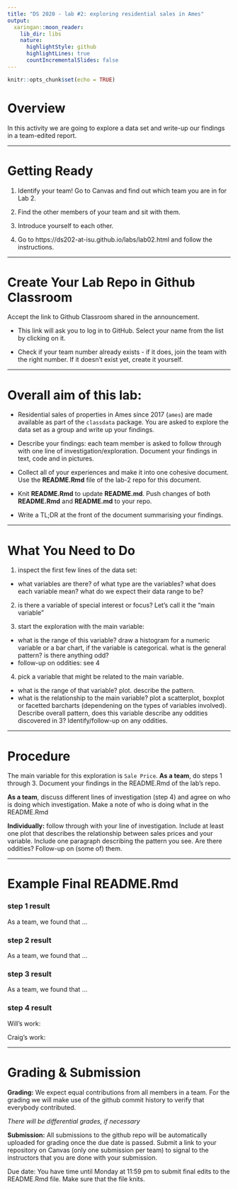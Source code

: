 ```yaml
---
title: "DS 2020 - lab #2: exploring residential sales in Ames"
output:
  xaringan::moon_reader:
    lib_dir: libs
    nature:
      highlightStyle: github
      highlightLines: true
      countIncrementalSlides: false
---
```


```r
knitr::opts_chunk$set(echo = TRUE)
```

# Overview

In this activity we are going to explore a data set and write-up our findings in a team-edited report.



---

# Getting Ready

1. Identify your team! Go to Canvas and find out which team you are in for Lab 2. 

2. Find the other members of your team and sit with them.

3. Introduce yourself to each other. 

4. Go to https://ds202-at-isu.github.io/labs/lab02.html and follow the instructions.

---

# Create Your Lab Repo in Github Classroom

Accept the link to Github Classroom shared in the announcement.
  
  - This link will ask you to log in to GitHub. Select your name from the list by clicking on it.  

  - Check if your team number already exists - if it does, join the team with the right number. If it doesn't exist yet, create it yourself.

---

# Overall aim of this lab:
  
- Residential sales of properties in Ames since 2017 (`ames`) are made available as part of the `classdata` package. You are asked to explore the data set as a group and write up your findings.

- Describe your findings: each team member is asked to follow through with one line of investigation/exploration. Document your findings in text, code and in pictures. 

- Collect all of your experiences and make it into one cohesive document. Use the **README.Rmd** file of the lab-2 repo for this document. 

- Knit **README.Rmd** to update **README.md**. Push changes of both **README.Rmd** and **README.md** to your repo. 

- Write a TL;DR at the front of the document summarising your findings.

---

# What You Need to Do

1. inspect the first few lines of the data set: 

  - what variables are there? of what type are the variables? what does each variable mean? what do we expect their data range to be?

2. is there a variable of special interest or focus? Let's call it the "main variable"

3. start the exploration with the main variable: 

  - what is the range of this variable? draw a histogram for a numeric variable or a bar chart, if the variable is categorical. what is the general pattern? is there anything odd? 
  - follow-up on oddities: see 4

4. pick a variable that might be related to the main variable. 

  - what is the range of that variable? plot. describe the pattern.
  - what is the relationship to the main variable? plot a scatterplot, boxplot or facetted barcharts (dependening on the types of variables involved). Describe overall pattern, does this variable describe any oddities discovered in 3? Identify/follow-up on any oddities. 

---

# Procedure

The main variable for this exploration is `Sale Price`. **As a team**, do steps 1 through 3. Document your findings in the README.Rmd of the lab's repo.

**As a team**, discuss different lines of investigation (step 4) and agree on who is doing which investigation. 
Make a note of who is doing what in the README.Rmd

**Individually:** follow through with your line of investigation. Include at least one plot that describes the relationship between sales prices and your variable. Include one paragraph describing the pattern you see. Are there oddities? Follow-up on (some of) them.

---

# Example Final README.Rmd

### step 1 result

As a team, we found that ...

### step 2 result

As a team, we found that ...

### step 3 result

As a team, we found that ...

### step 4 result

Will's work: 

Craig's work:


---

# Grading & Submission


**Grading:** We expect equal contributions from all members in a team. For the grading we will make use of the github commit history to verify that everybody contributed. 

*There will be differential grades, if necessary* 

**Submission:**
All submissions to the github repo will be automatically uploaded for grading once the due date is passed. Submit a link to your repository on Canvas (only one submission per team) to signal to the instructors that you are done with your submission.


Due date: You have time until Monday at 11:59 pm to submit final edits to the README.Rmd file. Make sure that the file knits.

